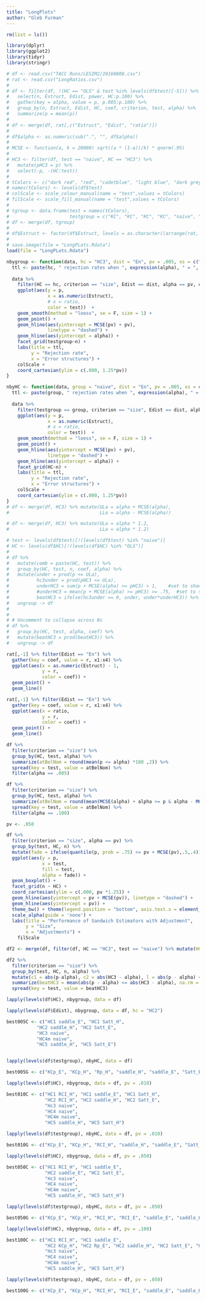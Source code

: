 ```yaml
---
title: "LongPlots"
author: "Gleb Furman"
---
```




```r
rm(list = ls())

library(dplyr)
library(ggplot2)
library(tidyr)
library(stringr)

# df <- read.csv("TACC Runs/LESIM2/20160808.csv")
# rat <- read.csv("LongRatios.csv")
# 
# df <- filter(df, !(HC == "OLS" & test %in% levels(df$test)[-5])) %>% 
#   select(n, Estruct, Edist, power, HC:p.100) %>%
#   gather(key = alpha, value = p, p.005:p.100) %>%
#   group_by(n, Estruct, Edist, HC, coef, criterion, test, alpha) %>%
#   summarize(p = mean(p))
# 
# df <- merge(df, rat[,c("Estruct", "Edist", "ratio")])
# 
# df$alpha <- as.numeric(sub(".", "", df$alpha))
# 
# MCSE <- function(a, k = 20000) sqrt((a * (1-a))/k) * qnorm(.95)
# 
# HC3 <- filter(df, test == "naive", HC == "HC3") %>% 
#   mutate(pHC3 = p) %>%
#   select(-p, -(HC:test))
# 
# tColors <- c("dark red", "red", "cadetblue", "light blue", "dark grey", "dodgerblue4", "dodgerblue", "purple", "violet", "brown", "orange", "darkgreen", "chartreuse3")
# names(tColors) <- levels(df$test)
# colScale <- scale_colour_manual(name = "test",values = tColors)
# filScale <- scale_fill_manual(name = "test",values = tColors)
# 
# tgroup <- data.frame(test = names(tColors), 
#                      testgroup = c("KC", "KC", "KC", "KC", "naive", "R", "R", "R", "R", "Sad", "Sad", "Sat", "Sat"))
# df <- merge(df, tgroup)
# 
# df$Estruct <- factor(df$Estruct, levels = as.character((arrange(rat, ratio) %>% filter(Edist == "En"))$Estruct), ordered = T)
# 
# save.image(file = "LongPLots.Rdata")
load(file = "LongPLots.Rdata")

nbygroup <- function(data, hc = "HC3", dist = "En", pv = .005, xs = c("x0", "x1", "x2", "x3", "x4", "x5"), excl = NA) {
  ttl <- paste(hc, " rejection rates when ", expression(alpha), " = ", pv, sep = "")
  
  data %>%  
    filter(HC == hc, criterion == "size", Edist == dist, alpha == pv, coef %in% xs, !(coef %in% excl)) %>%
    ggplot(aes(y = p,
               x = as.numeric(Estruct),
               # x = ratio,
               color = test))  +
    geom_smooth(method = "loess", se = F, size = 1) +
    geom_point() +
    geom_hline(aes(yintercept = MCSE(pv) + pv),
               linetype = "dashed") +
    geom_hline(aes(yintercept = alpha)) +
    facet_grid(testgroup~n) + 
    labs(title = ttl, 
         y = "Rejection rate",
         x = "Error structures") +
    colScale +
    coord_cartesian(ylim = c(.000, 1.25*pv))
}

nbyHC <- function(data, group = "naive", dist = "En", pv = .005, xs = c("x0", "x1", "x2", "x3", "x4", "x5"), excl = NA) {
  ttl <- paste(group, " rejection rates when ", expression(alpha), " = ", pv, sep = "")
  
  data %>%  
    filter(testgroup == group, criterion == "size", Edist == dist, alpha == pv, coef %in% xs, !(coef %in% excl)) %>%
    ggplot(aes(y = p,
               x = as.numeric(Estruct),
               # x = ratio,
               color = test))  +
    geom_smooth(method = "loess", se = F, size = 1) +
    geom_point() +
    geom_hline(aes(yintercept = MCSE(pv) + pv),
               linetype = "dashed") +
    geom_hline(aes(yintercept = alpha)) +
    facet_grid(HC~n) + 
    labs(title = ttl, 
         y = "Rejection rate",
         x = "Error structures") +
    colScale +
    coord_cartesian(ylim = c(.000, 1.25*pv))
}
# df <- merge(df, HC3) %>% mutate(ULa = alpha + MCSE(alpha),
#                                 LLa = alpha - MCSE(alpha))

# df <- merge(df, HC3) %>% mutate(ULa = alpha * 1.2,
#                                 LLa = alpha * 1.2)

```

```r
# test <- levels(df$test)[!(levels(df$test) %in% "naive")]
# HC <- levels(df$HC)[!(levels(df$HC) %in% "OLS")]
# 
# df %>% 
#   mutate(comb = paste(HC, test)) %>%
#   group_by(HC, test, n, coef, alpha) %>%
#   mutate(under = prod(p <= ULa),
#          hc3under = prod(pHC3 <= ULa),
#          underHC3 = sum(p + MCSE(alpha) >= pHC3) > 1,    #set to show if beats naive HC3 for at least one value of g
#          #underHC3 = mean(p + MCSE(alpha) >= pHC3) >= .75,  #set to show if beats naive HC3 for at least 75% of g values
#          beatHC3 = ifelse(hc3under == 0, under, under*underHC3)) %>%
#   ungroup -> df
# 
# 
# # Uncomment to collapse across Ns
# df %>%
#   group_by(HC, test, alpha, coef) %>%
#   mutate(beatHC3 = prod(beatHC3)) %>%
#   ungroup -> df

```

```r
rat[,-1] %>% filter(Edist == "En") %>%
  gather(key = coef, value = r, x1:x4) %>%
  ggplot(aes(x = as.numeric(Estruct) - 1,
             y = r,
             color = coef)) +
  geom_point() +
  geom_line()

rat[,-1] %>% filter(Edist == "En") %>%
  gather(key = coef, value = r, x1:x4) %>%
  ggplot(aes(x = ratio,
             y = r,
             color = coef)) +
  geom_point() +
  geom_line()

```

```r
df %>%
  filter(criterion == "size") %>%
  group_by(HC, test, alpha) %>%
  summarize(atBelNom = round(mean(p <= alpha) *100 ,2)) %>%
  spread(key = test, value = atBelNom) %>%
  filter(alpha == .005)

```

```r
df %>%
  filter(criterion == "size") %>%
  group_by(HC, test, alpha) %>%
  summarize(atBelNom = round(mean(MCSE(alpha) + alpha >= p & alpha - MCSE(alpha) <= p) *100 ,2)) %>%
  spread(key = test, value = atBelNom) %>%
  filter(alpha == .100)


```

```r
pv <- .050

df %>%
  filter(criterion == "size", alpha == pv) %>%
  group_by(test, HC, n) %>%
  mutate(fade = ifelse(quantile(p, prob = .75) <= pv + MCSE(pv),.5,.4)) %>%
  ggplot(aes(y = p,
             x = test,
             fill = test,
             alpha = fade)) +
  geom_boxplot() +
  facet_grid(n ~ HC) +
  coord_cartesian(ylim = c(.000, pv *1.25)) + 
  geom_hline(aes(yintercept = pv + MCSE(pv)), linetype = "dashed") + 
  geom_hline(aes(yintercept = pv)) +
  theme_bw() + theme(legend.position = "bottom", axis.text.x = element_blank()) + 
  scale_alpha(guide = 'none') +
  labs(title = "Performance of Sandwich Estimators with Adjustment",
       y = "Size",
       x = "Adjustments") +
    filScale

```

```r
df2 <- merge(df, filter(df, HC == "HC3", test == "naive") %>% mutate(HC3 = p) %>% select(-HC, -p, -test, -testgroup), all = T)

df2 %>%
  filter(criterion == "size") %>%
  group_by(test, HC, n, alpha) %>%
  mutate(c1 = abs(p-alpha), c2 = abs(HC3 - alpha), l = abs(p - alpha) <= abs(HC3 - alpha)) %>% 
  summarize(beatHC3 = mean(abs(p - alpha) <= abs(HC3 - alpha), na.rm = T)) %>%
  spread(key = test, value = beatHC3)
```

```r

lapply(levels(df$HC), nbygroup, data = df)

lapply(levels(df$Edist), nbygroup, data = df, hc = "HC2")

best005C <- c("HC1 saddle_E", "HC1 Satt_H", 
           "HC2 saddle_H", "HC2 Satt_E",
           "HC3 naive",
           "HC4m naive",
           "HC5 saddle_H", "HC5 Satt_E")


lapply(levels(df$testgroup), nbyHC, data = df)

best005G <- c("KCp_E", "KCp_H", "Rp_H", "saddle_H", "saddle_E", "Satt_E", "Satt_H")

```

```r

lapply(levels(df$HC), nbygroup, data = df, pv = .010)

best010C <- c("HC1 RCI_H", "HC1 saddle_E", "HC1 Satt_H", 
              "HC2 RCI_H", "HC2 saddle_H", "HC2 Satt_E",
              "Hc3 naive",
              "HC4 naive",
              "HC4m naive",
              "HC5 saddle_H", "HC5 Satt_H")

lapply(levels(df$testgroup), nbyHC, data = df, pv = .010)

best010G <- c("KCp_E", "KCp_H", "RCI_H", "saddle_H", "saddle_E", "Satt_E", "Satt_H")

```

```r

lapply(levels(df$HC), nbygroup, data = df, pv = .050)

best050C <- c("HC1 RCI_H", "HC1 saddle_E", 
              "HC2 saddle_E", "HC2 Satt_E",
              "Hc3 naive",
              "HC4 naive",
              "HC4m naive",
              "HC5 saddle_H", "HC5 Satt_H")

lapply(levels(df$testgroup), nbyHC, data = df, pv = .050)

best050G <- c("KCp_E", "KCp_H", "RCI_H", "RCI_E", "saddle_E", "saddle_H", "Satt_E", "Satt_H")

```

```r

lapply(levels(df$HC), nbygroup, data = df, pv = .100)

best100C <- c("HC1 RCI_H", "HC1 saddle_E", 
              "HC2 KCp_H", "HC2 Rp_E", "HC2 saddle_H", "HC2 Satt_E", "HC2 Satt_H",
              "Hc3 naive",
              "HC4 naive",
              "HC4m naive",
              "HC5 saddle_H", "HC5 Satt_H")

lapply(levels(df$testgroup), nbyHC, data = df, pv = .050)

best100G <- c("KCp_E", "KCp_H", "RCI_H", "RCI_E", "saddle_E", "saddle_H", "Satt_E", "Satt_H")

```
